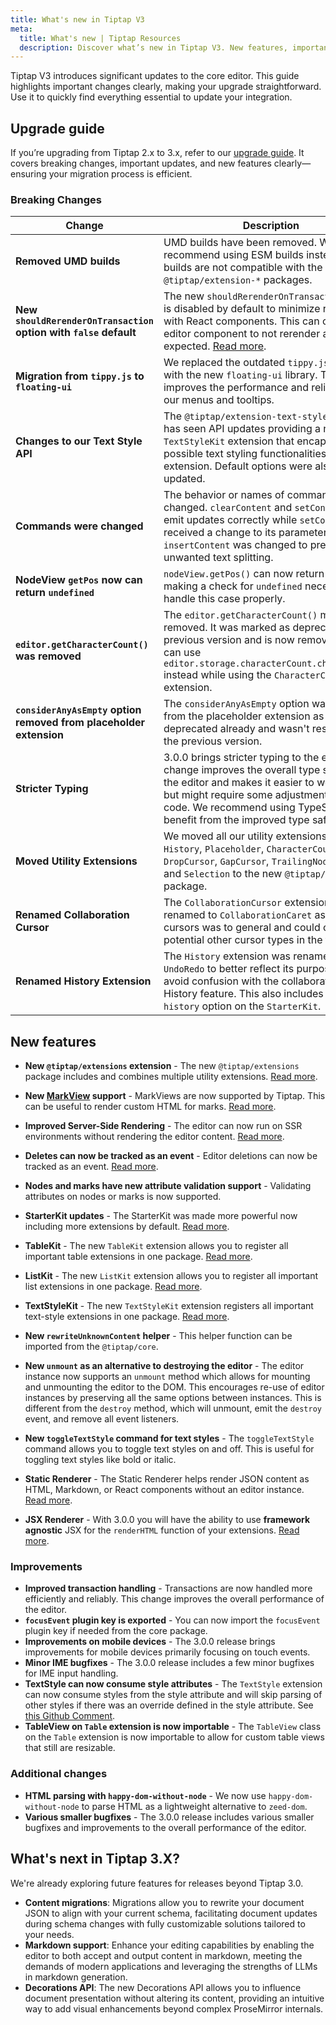 ```yaml
---
title: What's new in Tiptap V3
meta:
  title: What's new | Tiptap Resources
  description: Discover what’s new in Tiptap V3. New features, important improvements, and breaking changes clearly explained.
---
```



Tiptap V3 introduces significant updates to the core editor. This guide highlights important changes clearly, making your upgrade straightforward. Use it to quickly find everything essential to update your integration.

## Upgrade guide

If you’re upgrading from Tiptap 2.x to 3.x, refer to our [upgrade guide](/guides/upgrade-tiptap-v2). It covers breaking changes, important updates, and new features clearly—ensuring your migration process is efficient.

### Breaking Changes

| **Change**                                                         | **Description**                                                                                                                                                                                                                                                  |
| ------------------------------------------------------------------ | ---------------------------------------------------------------------------------------------------------------------------------------------------------------------------------------------------------------------------------------------------------------- |
| **Removed UMD builds**                                             | UMD builds have been removed. We recommend using ESM builds instead. UMD builds are not compatible with the new `@tiptap/extension-*` packages.                                                                                                                  |
| **New `shouldRerenderOnTransaction` option with `false` default**  | The new `shouldRerenderOnTransaction` option is disabled by default to minimize rerendering with React components. This can cause your editor component to not rerender as expected. [Read more](/examples/advanced/react-performance).                          |
| **Migration from `tippy.js` to `floating-ui`**                     | We replaced the outdated `tippy.js` library with the new `floating-ui` library. This change improves the performance and reliability of our menus and tooltips.                                                                                                  |
| **Changes to our Text Style API**                                  | The `@tiptap/extension-text-style` package has seen API updates providing a new `TextStyleKit` extension that encapsulates all possible text styling functionalities in one extension. Default options were also updated.                                        |
| **Commands were changed**                                          | The behavior or names of commands were changed. `clearContent` and `setContent` now emit updates correctly while `setContent` also received a change to its parameters. `insertContent` was changed to prevent unwanted text splitting.                          |
| **NodeView `getPos` now can return `undefined`**                   | `nodeView.getPos()` can now return `undefined` making a check for `undefined` necessary to handle this case properly.                                                                                                                                            |
| **`editor.getCharacterCount()` was removed**                       | The `editor.getCharacterCount()` method was removed. It was marked as deprecated in the previous version and is now removed. You can use `editor.storage.characterCount.characters()` instead while using the `CharacterCount` extension.                        |
| **`considerAnyAsEmpty` option removed from placeholder extension** | The `considerAnyAsEmpty` option was removed from the placeholder extension as it was deprecated already and wasn't respected in the previous version.                                                                                                            |
| **Stricter Typing**                                                | 3.0.0 brings stricter typing to the editor. This change improves the overall type safety of the editor and makes it easier to work with but might require some adjustments in your code. We recommend using TypeScript to benefit from the improved type safety. |
| **Moved Utility Extensions**                                       | We moved all our utility extensions like `History`, `Placeholder`, `CharacterCount`, `DropCursor`, `GapCursor`, `TrailingNode`, `Focus`, and `Selection` to the new `@tiptap/extensions` package.                                                                |
| **Renamed Collaboration Cursor**                                   | The `CollaborationCursor` extension was renamed to `CollaborationCaret` as we felt cursors was to general and could clash with potential other cursor types in the future.                                                                                       |
| **Renamed History Extension**                                      | The `History` extension was renamed to `UndoRedo` to better reflect its purpose and avoid confusion with the collaborative History feature. This also includes the `history` option on the `StarterKit`.                                                         |

## New features

- **New `@tiptap/extensions` extension** - The new `@tiptap/extensions` package includes and combines multiple utility extensions. [Read more](/guides/upgrade-tiptap-v2#extensions-package).
- **New [MarkView](https://prosemirror.net/docs/ref/#view.MarkView) support** - MarkViews are now supported by Tiptap. This can be useful to render custom HTML for marks. [Read more](/editor/extensions/custom-extensions/mark-views).
- **Improved Server-Side Rendering** - The editor can now run on SSR environments without rendering the editor content. [Read more](/guides/upgrade-tiptap-v2#server-side-rendering).
- **Deletes can now be tracked as an event** - Editor deletions can now be tracked as an event. [Read more](/editor/api/events#list-of-available-events).
- **Nodes and marks have new attribute validation support** - Validating attributes on nodes or marks is now supported.
- **StarterKit updates** - The StarterKit was made more powerful now including more extensions by default. [Read more](/guides/upgrade-tiptap-v2#starterkit-updates).
- **TableKit** - The new `TableKit` extension allows you to register all important table extensions in one package. [Read more](/editor/extensions/functionality/table-kit).
- **ListKit** - The new `ListKit` extension allows you to register all important list extensions in one package. [Read more](/editor/extensions/functionality/list-kit).
- **TextStyleKit** - The new `TextStyleKit` extension registers all important text-style extensions in one package. [Read more](/editor/extensions/functionality/text-style-kit).
- **New `rewriteUnknownContent` helper** - This helper function can be imported from the `@tiptap/core`.
- **New `unmount` as an alternative to destroying the editor** - The editor instance now supports an `unmount` method which allows for mounting and unmounting the editor to the DOM. This encourages re-use of editor instances by preserving all the same options between instances. This is different from the `destroy` method, which will unmount, emit the `destroy` event, and remove all event listeners.
- **New `toggleTextStyle` command for text styles** - The `toggleTextStyle` command allows you to toggle text styles on and off. This is useful for toggling text styles like bold or italic.

- **Static Renderer** - The Static Renderer helps render JSON content as HTML, Markdown, or React components without an editor instance. [Read more](/editor/api/utilities/static-renderer).
- **JSX Renderer** - With 3.0.0 you will have the ability to use **framework agnostic** JSX for the `renderHTML` function of your extensions. [Read more](/editor/api/utilities/jsx).

### Improvements

- **Improved transaction handling** - Transactions are now handled more efficiently and reliably. This change improves the overall performance of the editor.
- **`focusEvent` plugin key is exported** - You can now import the `focusEvent` plugin key if needed from the core package.
- **Improvements on mobile devices** - The 3.0.0 release brings improvements for mobile devices primarily focusing on touch events.
- **Minor IME bugfixes** - The 3.0.0 release includes a few minor bugfixes for IME input handling.
- **TextStyle can now consume style attributes** - The `TextStyle` extension can now consume styles from the style attribute and will skip parsing of other styles if there was an override defined in the style attribute. See [this Github Comment](https://github.com/ueberdosis/tiptap/discussions/5912#discussioncomment-11716337).
- **TableView on `Table` extension is now importable** - The `TableView` class on the `Table` extension is now importable to allow for custom table views that still are resizable.

### Additional changes

- **HTML parsing with `happy-dom-without-node`** - We now use `happy-dom-without-node` to parse HTML as a lightweight alternative to `zeed-dom`.
- **Various smaller bugfixes** - The 3.0.0 release includes various smaller bugfixes and improvements to the overall performance of the editor.

## What's next in Tiptap 3.X?

We're already exploring future features for releases beyond Tiptap 3.0.

- **Content migrations**: Migrations allow you to rewrite your document JSON to align with your current schema, facilitating document updates during schema changes with fully customizable solutions tailored to your needs.
- **Markdown support**: Enhance your editing capabilities by enabling the editor to both accept and output content in markdown, meeting the demands of modern applications and leveraging the strengths of LLMs in markdown generation.
- **Decorations API**: The new Decorations API allows you to influence document presentation without altering its content, providing an intuitive way to add visual enhancements beyond complex ProseMirror internals.
